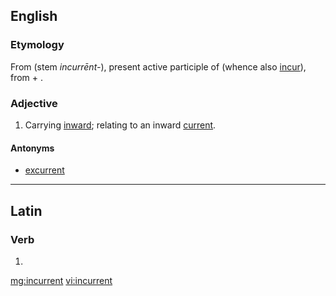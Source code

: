==English==

===Etymology===
From {{etyl|la|en}} {{term|incurrēns|lang=la}} (stem ''incurrēnt-''), present active participle of {{term|incurrō||run into, towards or upon|lang=la}} (whence also [[incur]]), from {{term|in|lang=la}} + {{term|currō||run|lang=la}}.

===Adjective===
{{en-adj|-}}

# Carrying [[inward]]; relating to an inward [[current]].

====Antonyms====
* [[excurrent]]

----

==Latin==

===Verb===
{{la-verb-form|incurrent}}

# {{inflection of|incurrō||3|p|fut|act|ind|lang=la}}

[[mg:incurrent]]
[[vi:incurrent]]